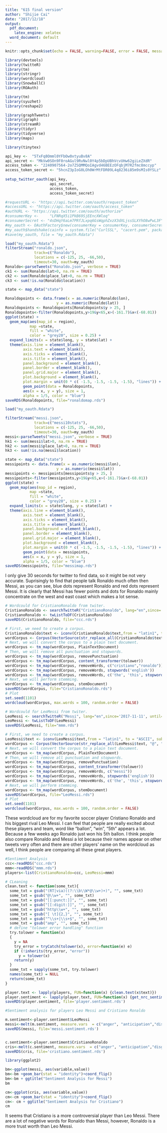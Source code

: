 ```yaml
---
title: "615 final version"
author: "Shijie Cai"
date: "2017/12/18"
output:
  pdf_document:
    latex_engine: xelatex
  word_document: default
---
```

```r
knitr::opts_chunk$set(echo = FALSE, warning=FALSE, error = FALSE, message = FALSE)
```


```r
library(devtools)
library(twitteR)
library(tm)
library(stringr)
library(wordcloud)
library(SnowballC)
library(ROAuth)

library(tm)
library(syuzhet)
library(reshape2)

library(graphTweets)
library(igraph)
library(streamR)
library(tidyr)
library(tidyverse)
library(maps)

library(tinytex)
```

```r
api_key <- 	"5TxFq8Omml0YFbOw0xtyuBv8A"
api_secret <- "MkVw0SOn9F0roAGul9RvNwl0Y4p5bDpUBhVcvUHw62giLeZXdR"
access_token <- "2240907564-2o7ZSQMMQoIAgvd46BEEzOFqbjM7R2fmc8mccyp"
access_token_secret <- "5hcnZ3pIoG0LOh0WrMtFDR09L4q8236i85m9sMIs0YSLz"
  
setup_twitter_oauth(api_key, 
                    api_secret, 
                    access_token, 
                    access_token_secret)

#requestURL <- "https://api.twitter.com/oauth/request_token"
#accessURL <- "https://api.twitter.com/oauth/access_token"
#authURL <- "https://api.twitter.com/oauth/authorize"
#consumerKey <- 	"LFNRqX5i1PkB69SjEEncXWloq"
#consumerSecret <- "4sDHqY6aLm7PRfJLxpq6GsWqphZxzX3dXLjssSLXYhO8wPwL3F"
#my_oauth <- OAuthFactory$new(consumerKey = consumerKey, consumerSecret = consumerSecret, requestURL = requestURL, accessURL = accessURL, authURL = authURL)
#my_oauth$handshake(cainfo = system.file("CurlSSL", "cacert.pem", package = "RCurl"))
#save(my_oauth, file = "my_oauth.Rdata")
```

```r
load("my_oauth.Rdata")
filterStream("ronaldo.json", 
             track=c("Ronaldo"), 
             locations = c(-125, 25, -66,50), 
             timeout=30, oauth=my_oauth)
Ronaldo<-parseTweets("Ronaldo.json", verbose = TRUE)
ck1 <- sum(Ronaldo$lat>0, na.rm = TRUE)
ck2 <- sum(Ronaldo$place_lat>0, na.rm = TRUE)
ck3 <- sum(!is.na(Ronaldo$location))

state <- map_data("state")  

Ronaldopoints <- data.frame(x = as.numeric(Ronaldo$lon),  
                       y = as.numeric(Ronaldo$lat))
Ronaldopoints <- Ronaldopoints[Ronaldopoints$y > 25, ]  
Ronaldopoints<-filter(Ronaldopoints,y>19&y<65,x>(-161.7)&x<(-68.01))
ggplot(state) + 
  geom_map(aes(map_id = region),  
           map =state,  
           fill = "white",             
           color = "grey20", size = 0.25) + 
  expand_limits(x = state$long, y = state$lat) +            
  theme(axis.line = element_blank(),  
        axis.text = element_blank(),  
        axis.ticks = element_blank(),                     
        axis.title = element_blank(),  
        panel.background = element_blank(),  
        panel.border = element_blank(),                     
        panel.grid.major = element_blank(), 
        plot.background = element_blank(),                     
        plot.margin = unit(0 * c( -1.5, -1.5, -1.5, -1.5), "lines")) +  
        geom_point(data = Ronaldopoints,             
        aes(x = x, y = y), size = 1,  
        alpha = 1/5, color = "blue")
saveRDS(Ronaldopoints, file="ronaldomap.rds")

load("my_oauth.Rdata")

filterStream("messi.json", 
             track=c("messi10stats"), 
             locations = c(-125, 25, -66,50), 
             timeout=30, oauth=my_oauth)
messi<-parseTweets("messi.json", verbose = TRUE)
hk1 <- sum(messi$lat>0, na.rm = TRUE)
hk2 <- sum(messi$place_lat>0, na.rm = TRUE)
hk3 <- sum(!is.na(messi$location))

state <- map_data("state")   
messipoints <- data.frame(x = as.numeric(messi$lon),  
                       y = as.numeric(messi$lat))
messipoints <- messipoints[messipoints$y > 25, ]  
messipoints<-filter(messipoints,y>19&y<65,x>(-161.7)&x<(-68.01))
ggplot(state) + 
  geom_map(aes(map_id = region),  
           map =state,  
           fill = "white",             
           color = "grey20", size = 0.25) + 
  expand_limits(x = state$long, y = state$lat) +            
  theme(axis.line = element_blank(),  
        axis.text = element_blank(),  
        axis.ticks = element_blank(),                     
        axis.title = element_blank(),  
        panel.background = element_blank(),  
        panel.border = element_blank(),                     
        panel.grid.major = element_blank(), 
        plot.background = element_blank(),                     
        plot.margin = unit(0 * c( -1.5, -1.5, -1.5, -1.5), "lines")) +  
        geom_point(data = messipoints,             
        aes(x = x, y = y), size = 1,  
        alpha = 1/5, color = "blue")
saveRDS(messipoints, file="messimap.rds")
```

I only give 30 seconds for twitter to find data, so it might be not very accurate. Suprisingly to find that people talk Ronaldo much often then Messi, as you can see, blue dots represent Ronaldo and red dots represent Messi. It is clearly that Messi has fewer points and dots for Ronaldo mainly concentrate on the west and east coast which makes a lot sense.



```r
# Wordcould for CristianoRonaldo from twiter.
CristianoRonaldo <- searchTwitteR("CristianoRonaldo", lang="en",since='2017-11-11', until='2017-12-12', n=1000)
CristianoRonaldo <- twListToDF(CristianoRonaldo)
saveRDS(CristianoRonaldo, file="ccc.rds")
```

```r
# First, we need to create a corpus.
CristianoRonaldo$text <- iconv(CristianoRonaldo$text,from = "latin1", to = "ASCII", sub = "")
wordCorpus <- Corpus(VectorSource(str_replace_all(CristianoRonaldo$text, "@", "")))
# Next, we will convert the corpus to a plain text document.
wordCorpus <- tm_map(wordCorpus, PlainTextDocument)
# Then, we will remove all punctuation and stopwords.
wordCorpus <- tm_map(wordCorpus, removePunctuation)
wordCorpus <- tm_map(wordCorpus, content_transformer(tolower))
wordCorpus <- tm_map(wordCorpus, removeWords, c("cristiano","ronaldo"))
wordCorpus <- tm_map(wordCorpus, removeWords, stopwords('english'))
wordCorpus <- tm_map(wordCorpus, removeWords, c('the', 'this', stopwords('english')))
# Next, we will perform stemming.
wordCorpus <- tm_map(wordCorpus, stemDocument)
saveRDS(wordCorpus, file="CristianoRonaldo.rds")
# Plot
set.seed(1101)
wordcloud(wordCorpus, max.words = 100, random.order = FALSE)
```

```r
# Wordcould for LeoMessi from twiter.
LeoMessi <- searchTwitteR("Messi", lang="en",since='2017-11-11', until='2017-12-12', n=1000)
LeoMessi <- twListToDF(LeoMessi)
saveRDS(LeoMessi, file="mmm.rds")
```

```r
# First, we need to create a corpus.
LeoMessi$text <- iconv(LeoMessi$text,from = "latin1", to = "ASCII", sub = "")
wordCorpus <- Corpus(VectorSource(str_replace_all(LeoMessi$text, "@", "")))
# Next, we will convert the corpus to a plain text document.
wordCorpus <- tm_map(wordCorpus, PlainTextDocument)
# Then, we will remove all punctuation and stopwords.
wordCorpus <- tm_map(wordCorpus, removePunctuation)
wordCorpus <- tm_map(wordCorpus, content_transformer(tolower))
wordCorpus <- tm_map(wordCorpus, removeWords, c("messi"))
wordCorpus <- tm_map(wordCorpus, removeWords, stopwords('english'))
wordCorpus <- tm_map(wordCorpus, removeWords, c('the', 'this', stopwords('english')))
# Next, we will perform stemming.
wordCorpus <- tm_map(wordCorpus, stemDocument)
saveRDS(wordCorpus, file="LeoMessi.rds")
# Plot
set.seed(1101)
wordcloud(wordCorpus, max.words = 100, random.order = FALSE)
```

These wordcloud are for  my favorite soccer player Cristiano Ronaldo and his biggest rival Leo Messi. I can feel that people are really excited about these players and team, word like "ballon", "win", "5th" appears a lot. Because a few weeks ago Ronaldo just won his 5th ballon. I think people also compare Ronaldo and Messi a lot because their names appear on other tweets very often and there are other players' name on the wordcloud as well, I think people are comparing all these great players.\newline

```r
#Sentiment Analysis
ccc<-readRDS("ccc.rds")
mmm<-readRDS("mmm.rds")
players<-list(CristianoRonaldo=ccc, LeoMessi=mmm)

# CLeaning
clean.text <- function(some_txt){
  some_txt = gsub("(RT|via)((?:\\b\\W*@\\w+)+)", "", some_txt)
  some_txt = gsub("@\\w+", "", some_txt)
  some_txt = gsub("[[:punct:]]", "", some_txt)
  some_txt = gsub("[[:digit:]]", "", some_txt)
  some_txt = gsub("http\\w+", "", some_txt)
  some_txt = gsub("[ \t]{2,}", "", some_txt)
  some_txt = gsub("^\\s+|\\s+$", "", some_txt)
  some_txt = gsub("amp", "", some_txt)
  # define "tolower error handling" function
  try.tolower = function(x)
  {
    y = NA
    try_error = tryCatch(tolower(x), error=function(e) e)
    if (!inherits(try_error, "error"))
      y = tolower(x)
    return(y)
  }
  some_txt = sapply(some_txt, try.tolower)
  names(some_txt) = NULL
  return(some_txt)
}

player.text <- lapply(players, FUN=function(x) {clean.text(x$text)})
player.sentiment <- lapply(player.text, FUN=function(x) {get_nrc_sentiment(x)})
saveRDS(player.sentiment, file='player.sentiment.rds')

#Sentiment analysis for players Leo Messi and Cristiano Ronaldo

m.sentiment<-player.sentiment$LeoMessi
messi<-melt(m.sentiment, measure.vars  = c("anger", "anticipation","disgust", "fear","joy", "sadness","surprise","trust","negative","positive"))
saveRDS(messi, file='messi.sentiment.rds')


c.sentiment<-player.sentiment$CristianoRonaldo
cris<-melt(c.sentiment, measure.vars  = c("anger", "anticipation","disgust", "fear","joy", "sadness","surprise","trust","negative","positive"))
saveRDS(cris, file='cristiano.sentiment.rds')

library(ggplot2)

bm<-ggplot(messi, aes(variable,value))
bm<-bm +geom_bar(stat = "identity")+coord_flip()
bm<-bm + ggtitle("Sentiment Analysis for Messi")
bm

cm<-ggplot(cris, aes(variable,value))
cm<-cm +geom_bar(stat = "identity")+coord_flip()
cm<- cm + ggtitle("Sentiment Analysis for Cristiano")
cm
```

It seems that Cristiano is a more controversial player than Leo Messi. There are a lot of negative words for Ronaldo than Messi, however, Ronaldo is a more trust worth than Leo Messi.




